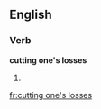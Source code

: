 ==English==

===Verb===
'''cutting one's losses'''

# {{present participle of|[[cut one's losses]]}}

[[fr:cutting one's losses]]